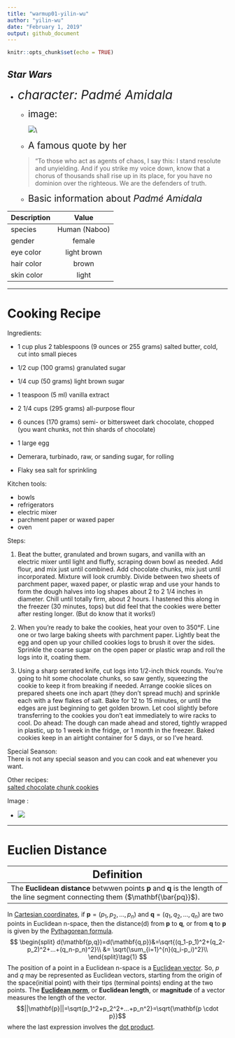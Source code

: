 ```yaml
---
title: "warmup01-yilin-wu"
author: "yilin-wu"
date: "February 1, 2019"
output: github_document
---
```


```r
knitr::opts_chunk$set(echo = TRUE)
```

## *Star Wars*
  * *<span style=" font-size:2em;">character: Padmé Amidala </span>*  
  
    * <span style=" font-size:1.5em;">image:</span>
 
        ![][1]\\
        
        
 
     * <span style=" font-size:1.5em;"> A famous quote by her</span>
     
     >  "To those who act as agents of chaos, I say this: I stand resolute and unyielding. And if you strike my voice down, know that a chorus of thousands shall rise up in its place, for you have no dominion over the righteous. We are the defenders of truth.
     
     
     * <span style=" font-size:1.5em;"> Basic information about  *Padmé Amidala* </span>
     
| Description|     Value      |       
|----------  |:-------------: |
| species    |  Human (Naboo) | 
| gender     |    female      |  
| eye color  |  light brown   |
| hair color |     brown      |
| skin color |     light      |
---

# **Cooking Recipe**
  Ingredients:
 
  * 1 cup plus 2 tablespoons (9 ounces or 255 grams) salted butter, cold, cut into small pieces
  
  * 1/2 cup (100 grams) granulated sugar
  
  * 1/4 cup (50 grams) light brown sugar
  * 1 teaspoon (5 ml) vanilla extract
  * 2 1/4 cups (295 grams) all-purpose flour
  * 6 ounces (170 grams) semi- or bittersweet dark chocolate, chopped (you want chunks, not thin shards of chocolate)
  * 1 large egg
  * Demerara, turbinado, raw, or sanding sugar, for rolling
  * Flaky sea salt for sprinkling
  
  Kitchen tools:
  
   * bowls
   * refrigerators
   * electric mixer
   * parchment paper or waxed paper
   * oven
  
  Steps: 
  
  1. Beat the butter, granulated and brown sugars, and vanilla with an electric mixer until light and fluffy, scraping down bowl as needed. Add flour, and mix just until combined. Add chocolate chunks, mix just until incorporated. Mixture will look crumbly.
Divide between two sheets of parchment paper, waxed paper, or plastic wrap and use your hands to form the dough halves into log shapes about 2 to 2 1/4 inches in diameter. Chill until totally firm, about 2 hours. I hastened this along in the freezer (30 minutes, tops) but did feel that the cookies were better after resting longer. (But do know that it works!)

  2. When you’re ready to bake the cookies, heat your oven to 350°F. Line one or two large baking sheets with parchment paper. Lightly beat the egg and open up your chilled cookies logs to brush it over the sides. Sprinkle the coarse sugar on the open paper or plastic wrap and roll the logs into it, coating them.

  3. Using a sharp serrated knife, cut logs into 1/2-inch thick rounds. You’re going to hit some chocolate chunks, so saw gently, squeezing the cookie to keep it from breaking if needed. Arrange cookie slices on prepared sheets one inch apart (they don’t spread much) and sprinkle each with a few flakes of salt. Bake for 12 to 15 minutes, or until the edges are just beginning to get golden brown. Let cool slightly before transferring to the cookies you don’t eat immediately to wire racks to cool. Do ahead: The dough can made ahead and stored, tightly wrapped in plastic, up to 1 week in the fridge, or 1 month in the freezer. Baked cookies keep in an airtight container for 5 days, or so I’ve heard.
  
   Special Seanson:  
      There is not any special season and you can cook and eat whenever you want.
      
     
   Other recipes:  
    [salted chocolate chunk cookies][3]


   Image :
  
   * ![][2]
   
   ---
   
# Euclien Distance
  
  <span style=" font-size:1.5em;">Definition</span>
  ---
  The **Euclidean distance** betwwen points **p** and **q** is the length of the line segment connecting them     ($\mathbf{\bar{pq}}$).
  
  In [Cartesian coordinates](https://en.wikipedia.org/wiki/Cartesian_coordinate_system), if $\mathbf{p}=(p_1,p_2,...,p_n)$ and $\mathbf{q}=(q_1,q_2,...,q_n)$ are two points in Euclidean n-space, then the distance(d) from $\mathbf{p}$ to $\mathbf{q}$, or from $\mathbf{q}$ to $\mathbf{p}$ is given by the [Pythagorean formula](https://en.wikipedia.org/wiki/Pythagorean_theorem).
  $$
\begin{split}
 d(\mathbf{p,q})=d(\mathbf{q,p})&=\sqrt{(q_1-p_1)^2+(q_2-p_2)^2+...+(q_n-p_n)^2}\\
&= \sqrt{\sum_{i=1}^{n}(q_i-p_i)^2}\\
\end{split}\tag{1}
$$
The position of a point in a Euclidean n-space is a [Euclidean vector](https://en.wikipedia.org/wiki/Euclidean_vector). So, $p$ and $q$ may be represented as Euclidean vectors, starting from the origin of the space(initial point) with their tips (terminal points) ending at the two points. The [**Euclidean norm**](https://en.wikipedia.org/wiki/Norm_(mathematics)#Euclidean_norm), or **Euclidean length**, or **magnitude** of a vector measures the length of the vector.
$$||\mathbf{p}||=\sqrt{p_1^2+p_2^2+...+p_n^2}=\sqrt{\mathbf{p \cdot p}}$$
where the last expression involves the [dot product](https://en.wikipedia.org/wiki/Dot_product).
 


[1]:https://vignette.wikia.nocookie.net/starwars/images/b/b2/Padmegreenscrshot.jpg/revision/latest?cb=20100423143631
[2]:https://static01.nyt.com/images/2018/12/12/dining/16COOKING-SHORTBREADCOOKIES3/16COOKING-SHORTBREADCOOKIES3-articleLarge.jpg
[3]:https://smittenkitchen.com/2015/04/salted-chocolate-chunk-cookies/